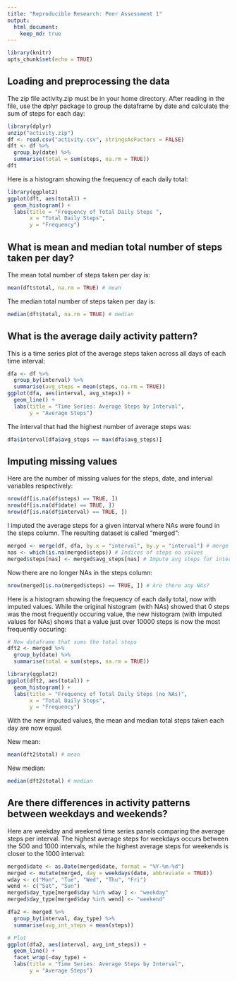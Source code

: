 ```yaml
---
title: "Reproducible Research: Peer Assessment 1"
output: 
  html_document:
    keep_md: true
---
```


```r
library(knitr)
opts_chunk$set(echo = TRUE)
```

## Loading and preprocessing the data
The zip file activity.zip must be in your home directory. After reading in the file, use the dplyr package to group the dataframe by date and calculate the sum of steps for each day:

```r
library(dplyr)
unzip("activity.zip")
df <- read.csv("activity.csv", stringsAsFactors = FALSE)
dft <- df %>%
  group_by(date) %>%
  summarise(total = sum(steps, na.rm = TRUE))
dft
```

Here is a histogram showing the frequency of each daily total:

```r
library(ggplot2)
ggplot(dft, aes(total)) +
  geom_histogram() +
  labs(title = "Frequency of Total Daily Steps ",
       x = "Total Daily Steps",
       y = "Frequency")
```

## What is mean and median total number of steps taken per day?

The mean total number of steps taken per day is:

```r
mean(dft$total, na.rm = TRUE) # mean
```

The median total number of steps taken per day is:
```r
median(dft$total, na.rm = TRUE) # median
```

## What is the average daily activity pattern?

This is a time series plot of the average steps taken across all days of each time interval:

```r
dfa <- df %>%
  group_by(interval) %>%
  summarise(avg_steps = mean(steps, na.rm = TRUE))
ggplot(dfa, aes(interval, avg_steps)) +
  geom_line() +
  labs(title = "Time Series: Average Steps by Interval",
       y = "Average Steps")
```

The interval that had the highest number of average steps was:

```r
dfa$interval[dfa$avg_steps == max(dfa$avg_steps)]
```

## Imputing missing values

Here are the number of missing values for the steps, date, and interval variables respectively:

```r
nrow(df[is.na(df$steps) == TRUE, ])
nrow(df[is.na(df$date) == TRUE, ])
nrow(df[is.na(df$interval) == TRUE, ])
```

I imputed the average steps for a given interval where NAs were found in the steps column. The resulting dataset is called "merged":

```r
merged <- merge(df, dfa, by.x = "interval", by.y = "interval") # merge
nas <- which(is.na(merged$steps)) # Indices of steps na values
merged$steps[nas] <- merged$avg_steps[nas] # Impute avg steps for interval
```

Now there are no longer NAs in the steps column:

```r
nrow(merged[is.na(merged$steps) == TRUE, ]) # Are there any NAs?
```

Here is a histogram showing the frequency of each daily total, now with imputed values. While the original histogram (with NAs) showed that 0 steps was the most frequently occuring value, the new histogram (with imputed values for NAs) shows that a value just over 10000 steps is now the most frequently occuring:

```r
# New dataframe that sums the total steps
dft2 <- merged %>%
  group_by(date) %>%
  summarise(total = sum(steps, na.rm = TRUE))

library(ggplot2)
ggplot(dft2, aes(total)) +
  geom_histogram() +
  labs(title = "Frequency of Total Daily Steps (no NAs)",
       x = "Total Daily Steps",
       y = "Frequency")
```

With the new imputed values, the mean and median total steps taken each day are now equal.

New mean:
```r
mean(dft2$total) # mean
```

New median:
```r
median(dft2$total) # median
```

## Are there differences in activity patterns between weekdays and weekends?

Here are weekday and weekend time series panels comparing the average steps per interval. The highest average steps for weekdays occurs between the 500 and 1000 intervals, while the highest average steps for weekends is closer to the 1000 interval:

```r
merged$date <- as.Date(merged$date, format = "%Y-%m-%d")
merged <- mutate(merged, day = weekdays(date, abbreviate = TRUE))
wday <- c("Mon", "Tue", "Wed", "Thu", "Fri")
wend <- c("Sat", "Sun")
merged$day_type[merged$day %in% wday ] <- "weekday"
merged$day_type[merged$day %in% wend] <- "weekend"

dfa2 <- merged %>%
  group_by(interval, day_type) %>%
  summarise(avg_int_steps = mean(steps))

# Plot
ggplot(dfa2, aes(interval, avg_int_steps)) +
  geom_line() +
  facet_wrap(~day_type) +
  labs(title = "Time Series: Average Steps by Interval",
       y = "Average Steps")
```